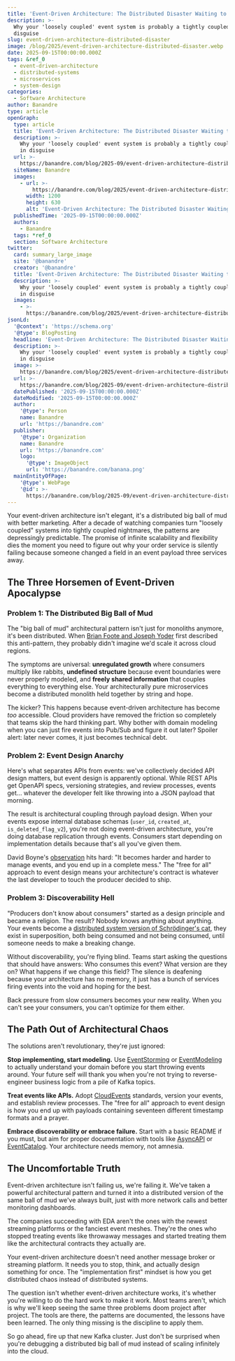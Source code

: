 ```yaml
---
title: 'Event-Driven Architecture: The Distributed Disaster Waiting to Happen'
description: >-
  Why your 'loosely coupled' event system is probably a tightly coupled mess in
  disguise
slug: event-driven-architecture-distributed-disaster
image: /blog/2025/event-driven-architecture-distributed-disaster.webp
date: 2025-09-15T00:00:00.000Z
tags: &ref_0
  - event-driven-architecture
  - distributed-systems
  - microservices
  - system-design
categories:
  - Software Architecture
author: Banandre
type: article
openGraph:
  type: article
  title: 'Event-Driven Architecture: The Distributed Disaster Waiting to Happen'
  description: >-
    Why your 'loosely coupled' event system is probably a tightly coupled mess
    in disguise
  url: >-
    https://banandre.com/blog/2025-09/event-driven-architecture-distributed-disaster
  siteName: Banandre
  images:
    - url: >-
        https://banandre.com/blog/2025/event-driven-architecture-distributed-disaster.webp
      width: 1200
      height: 630
      alt: 'Event-Driven Architecture: The Distributed Disaster Waiting to Happen'
  publishedTime: '2025-09-15T00:00:00.000Z'
  authors:
    - Banandre
  tags: *ref_0
  section: Software Architecture
twitter:
  card: summary_large_image
  site: '@banandre'
  creator: '@banandre'
  title: 'Event-Driven Architecture: The Distributed Disaster Waiting to Happen'
  description: >-
    Why your 'loosely coupled' event system is probably a tightly coupled mess
    in disguise
  images:
    - >-
      https://banandre.com/blog/2025/event-driven-architecture-distributed-disaster.webp
jsonLd:
  '@context': 'https://schema.org'
  '@type': BlogPosting
  headline: 'Event-Driven Architecture: The Distributed Disaster Waiting to Happen'
  description: >-
    Why your 'loosely coupled' event system is probably a tightly coupled mess
    in disguise
  image: >-
    https://banandre.com/blog/2025/event-driven-architecture-distributed-disaster.webp
  url: >-
    https://banandre.com/blog/2025-09/event-driven-architecture-distributed-disaster
  datePublished: '2025-09-15T00:00:00.000Z'
  dateModified: '2025-09-15T00:00:00.000Z'
  author:
    '@type': Person
    name: Banandre
    url: 'https://banandre.com'
  publisher:
    '@type': Organization
    name: Banandre
    url: 'https://banandre.com'
    logo:
      '@type': ImageObject
      url: 'https://banandre.com/banana.png'
  mainEntityOfPage:
    '@type': WebPage
    '@id': >-
      https://banandre.com/blog/2025-09/event-driven-architecture-distributed-disaster
---
```


Your event-driven architecture isn't elegant, it's a distributed big ball of mud with better marketing. After a decade of watching companies turn "loosely coupled" systems into tightly coupled nightmares, the patterns are depressingly predictable. The promise of infinite scalability and flexibility dies the moment you need to figure out why your order service is silently failing because someone changed a field in an event payload three services away.

## The Three Horsemen of Event-Driven Apocalypse

### Problem 1: The Distributed Big Ball of Mud

The "big ball of mud" architectural pattern isn't just for monoliths anymore, it's been distributed. When [Brian Foote and Joseph Yoder](https://s3.amazonaws.com/systemsandpapers/papers/bigballofmud.pdf) first described this anti-pattern, they probably didn't imagine we'd scale it across cloud regions.

The symptoms are universal: **unregulated growth** where consumers multiply like rabbits, **undefined structure** because event boundaries were never properly modeled, and **freely shared information** that couples everything to everything else. Your architecturally pure microservices become a distributed monolith held together by string and hope.

The kicker? This happens because event-driven architecture has become *too* accessible. Cloud providers have removed the friction so completely that teams skip the hard thinking part. Why bother with domain modeling when you can just fire events into Pub/Sub and figure it out later? Spoiler alert: later never comes, it just becomes technical debt.

### Problem 2: Event Design Anarchy

Here's what separates APIs from events: we've collectively decided API design matters, but event design is apparently optional. While REST APIs get OpenAPI specs, versioning strategies, and review processes, events get... whatever the developer felt like throwing into a JSON payload that morning.

The result is architectural coupling through payload design. When your events expose internal database schemas (`user_id`, `created_at`, `is_deleted_flag_v2`), you're not doing event-driven architecture, you're doing database replication through events. Consumers start depending on implementation details because that's all you've given them.

David Boyne's [observation](https://boyney123.substack.com/p/how-to-stop-your-event-driven-architecture) hits hard: "It becomes harder and harder to manage events, and you end up in a complete mess." The "free for all" approach to event design means your architecture's contract is whatever the last developer to touch the producer decided to ship.

### Problem 3: Discoverability Hell

"Producers don't know about consumers" started as a design principle and became a religion. The result? Nobody knows anything about anything. Your events become a [distributed system version of Schrödinger's cat](https://boyney123.substack.com/p/how-to-stop-your-event-driven-architecture), they exist in superposition, both being consumed and not being consumed, until someone needs to make a breaking change.

Without discoverability, you're flying blind. Teams start asking the questions that should have answers: Who consumes this event? What version are they on? What happens if we change this field? The silence is deafening because your architecture has no memory, it just has a bunch of services firing events into the void and hoping for the best.

Back pressure from slow consumers becomes your new reality. When you can't see your consumers, you can't optimize for them either.

## The Path Out of Architectural Chaos

The solutions aren't revolutionary, they're just ignored:

**Stop implementing, start modeling.** Use [EventStorming](https://eda-visuals.boyney.io/visuals/event-storming) or [EventModeling](https://eventmodeling.org/) to actually understand your domain before you start throwing events around. Your future self will thank you when you're not trying to reverse-engineer business logic from a pile of Kafka topics.

**Treat events like APIs.** Adopt [CloudEvents](https://eda-visuals.boyney.io/visuals/cloudevents) standards, version your events, and establish review processes. The "free for all" approach to event design is how you end up with payloads containing seventeen different timestamp formats and a prayer.

**Embrace discoverability or embrace failure.** Start with a basic README if you must, but aim for proper documentation with tools like [AsyncAPI](https://www.asyncapi.com/) or [EventCatalog](https://www.eventcatalog.dev/). Your architecture needs memory, not amnesia.

## The Uncomfortable Truth

Event-driven architecture isn't failing us, we're failing it. We've taken a powerful architectural pattern and turned it into a distributed version of the same ball of mud we've always built, just with more network calls and better monitoring dashboards.

The companies succeeding with EDA aren't the ones with the newest streaming platforms or the fanciest event meshes. They're the ones who stopped treating events like throwaway messages and started treating them like the architectural contracts they actually are.

Your event-driven architecture doesn't need another message broker or streaming platform. It needs you to stop, think, and actually design something for once. The "implementation first" mindset is how you get distributed chaos instead of distributed systems.

The question isn't whether event-driven architecture works, it's whether you're willing to do the hard work to make it work. Most teams aren't, which is why we'll keep seeing the same three problems doom project after project. The tools are there, the patterns are documented, the lessons have been learned. The only thing missing is the discipline to apply them.

So go ahead, fire up that new Kafka cluster. Just don't be surprised when you're debugging a distributed big ball of mud instead of scaling infinitely into the cloud.
